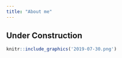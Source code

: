 ```yaml
---
title: "About me"
---
```


## Under Construction ##
```r
knitr::include_graphics('2019-07-30.png')
```
